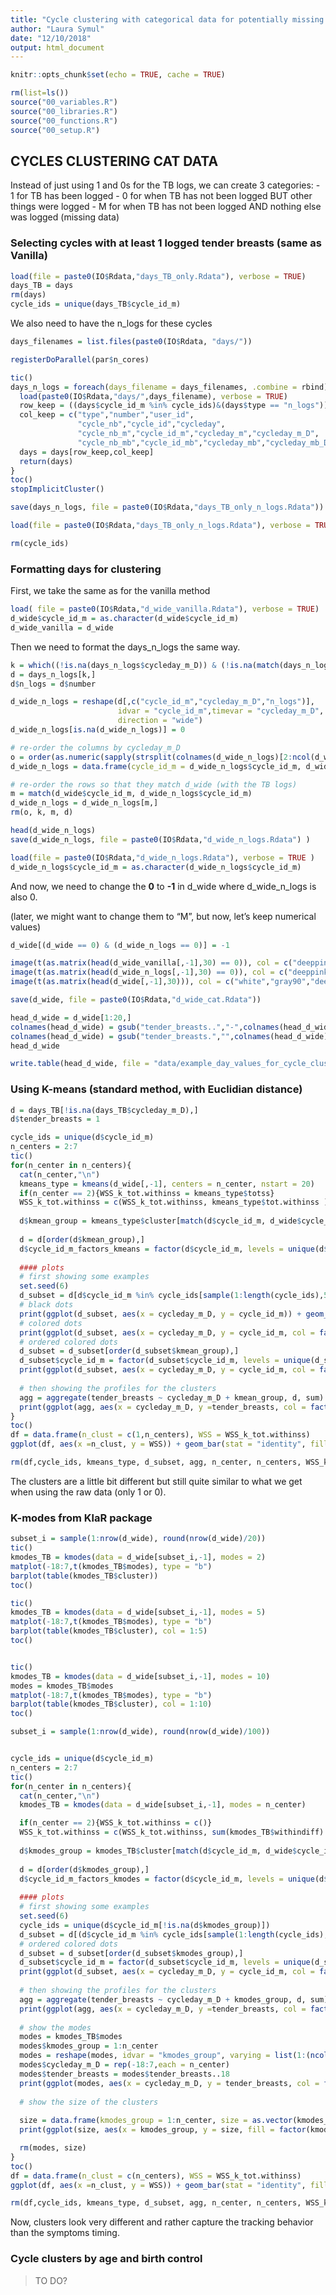 ```yaml
---
title: "Cycle clustering with categorical data for potentially missing data"
author: "Laura Symul"
date: "12/10/2018"
output: html_document
---
```





```r
knitr::opts_chunk$set(echo = TRUE, cache = TRUE)
```



```r
rm(list=ls())
source("00_variables.R")
source("00_libraries.R")
source("00_functions.R")
source("00_setup.R")
```



##  CYCLES CLUSTERING CAT DATA

Instead of just using 1 and 0s for the TB logs, we can create 3 categories:
- 1 for TB has been logged
- 0 for when TB has not been logged BUT other things were logged
- M for when TB has not been logged AND nothing else was logged (missing data)

### Selecting cycles with at least 1 logged tender breasts (same as Vanilla)


```r
load(file = paste0(IO$Rdata,"days_TB_only.Rdata"), verbose = TRUE)
days_TB = days
rm(days)
cycle_ids = unique(days_TB$cycle_id_m)
```

We also need to have the n_logs for these cycles


```r
days_filenames = list.files(paste0(IO$Rdata, "days/"))

registerDoParallel(par$n_cores)

tic()
days_n_logs = foreach(days_filename = days_filenames, .combine = rbind)%dopar%{
  load(paste0(IO$Rdata,"days/",days_filename), verbose = TRUE)
  row_keep = ((days$cycle_id_m %in% cycle_ids)&(days$type == "n_logs")) 
  col_keep = c("type","number","user_id",
               "cycle_nb","cycle_id","cycleday",
               "cycle_nb_m","cycle_id_m","cycleday_m","cycleday_m_D",
               "cycle_nb_mb","cycle_id_mb","cycleday_mb","cycleday_mb_D")
  days = days[row_keep,col_keep]
  return(days)
}
toc()
stopImplicitCluster()

save(days_n_logs, file = paste0(IO$Rdata,"days_TB_only_n_logs.Rdata"))
```



```r
load(file = paste0(IO$Rdata,"days_TB_only_n_logs.Rdata"), verbose = TRUE)
```

```r
rm(cycle_ids)
```


### Formatting days for clustering

First, we take the same as for the vanilla method

```r
load( file = paste0(IO$Rdata,"d_wide_vanilla.Rdata"), verbose = TRUE)
d_wide$cycle_id_m = as.character(d_wide$cycle_id_m)
d_wide_vanilla = d_wide
```


Then we need to format the days_n_logs the same way.

```r
k = which((!is.na(days_n_logs$cycleday_m_D)) & (!is.na(match(days_n_logs$cycle_id_m, d_wide$cycle_id_m))))
d = days_n_logs[k,]
d$n_logs = d$number

d_wide_n_logs = reshape(d[,c("cycle_id_m","cycleday_m_D","n_logs")],
                        idvar = "cycle_id_m",timevar = "cycleday_m_D",
                        direction = "wide")
d_wide_n_logs[is.na(d_wide_n_logs)] = 0

# re-order the columns by cycleday_m_D
o = order(as.numeric(sapply(strsplit(colnames(d_wide_n_logs)[2:ncol(d_wide_n_logs)],"\\."), "[[", 2)))
d_wide_n_logs = data.frame(cycle_id_m = d_wide_n_logs$cycle_id_m, d_wide_n_logs[,o+1] )

# re-order the rows so that they match d_wide (with the TB logs)
m = match(d_wide$cycle_id_m, d_wide_n_logs$cycle_id_m)
d_wide_n_logs = d_wide_n_logs[m,]
rm(o, k, m, d)

head(d_wide_n_logs)
save(d_wide_n_logs, file = paste0(IO$Rdata,"d_wide_n_logs.Rdata") )
```



```r
load(file = paste0(IO$Rdata,"d_wide_n_logs.Rdata"), verbose = TRUE )
d_wide_n_logs$cycle_id_m = as.character(d_wide_n_logs$cycle_id_m)
```



And now, we need to change the **0** to **-1** in d_wide where d_wide_n_logs is also 0.

(later, we might want to change them to "M", but now, let's keep numerical values)

```r
d_wide[(d_wide == 0) & (d_wide_n_logs == 0)] = -1

image(t(as.matrix(head(d_wide_vanilla[,-1],30) == 0)), col = c("deeppink","gray90"))
image(t(as.matrix(head(d_wide_n_logs[,-1],30) == 0)), col = c("deeppink","gray90"))
image(t(as.matrix(head(d_wide[,-1],30))), col = c("white","gray90","deeppink"), breaks = -2:1+0.5)

save(d_wide, file = paste0(IO$Rdata,"d_wide_cat.Rdata"))

```


```r

head_d_wide = d_wide[1:20,]
colnames(head_d_wide) = gsub("tender_breasts..","-",colnames(head_d_wide), fixed = TRUE)
colnames(head_d_wide) = gsub("tender_breasts.","",colnames(head_d_wide), fixed = TRUE)
head_d_wide

write.table(head_d_wide, file = "data/example_day_values_for_cycle_clustering_cat_data.txt", col.names = TRUE, row.names = FALSE, sep = "\t",quote = FALSE)
```


### Using K-means (standard method, with Euclidian distance)

```r
d = days_TB[!is.na(days_TB$cycleday_m_D),]
d$tender_breasts = 1
```


```r
cycle_ids = unique(d$cycle_id_m)
n_centers = 2:7
tic()
for(n_center in n_centers){
  cat(n_center,"\n")
  kmeans_type = kmeans(d_wide[,-1], centers = n_center, nstart = 20)
  if(n_center == 2){WSS_k_tot.withinss = kmeans_type$totss}
  WSS_k_tot.withinss = c(WSS_k_tot.withinss, kmeans_type$tot.withinss )
  
  d$kmean_group = kmeans_type$cluster[match(d$cycle_id_m, d_wide$cycle_id_m)]
  
  d = d[order(d$kmean_group),]
  d$cycle_id_m_factors_kmeans = factor(d$cycle_id_m, levels = unique(d$cycle_id_m))
  
  #### plots
  # first showing some examples
  set.seed(6)
  d_subset = d[d$cycle_id_m %in% cycle_ids[sample(1:length(cycle_ids),50)],]
  # black dots
  print(ggplot(d_subset, aes(x = cycleday_m_D, y = cycle_id_m)) + geom_point() )
  # colored dots
  print(ggplot(d_subset, aes(x = cycleday_m_D, y = cycle_id_m, col = factor(kmean_group))) + geom_point()+ guides(col = FALSE))
  # ordered colored dots
  d_subset = d_subset[order(d_subset$kmean_group),]
  d_subset$cycle_id_m = factor(d_subset$cycle_id_m, levels = unique(d_subset$cycle_id_m))
  print(ggplot(d_subset, aes(x = cycleday_m_D, y = cycle_id_m, col = factor(kmean_group))) + geom_point()+ guides(col = FALSE))
  
  # then showing the profiles for the clusters
  agg = aggregate(tender_breasts ~ cycleday_m_D + kmean_group, d, sum)
  print(ggplot(agg, aes(x = cycleday_m_D, y =tender_breasts, col = factor(kmean_group))) + geom_line() + facet_grid(kmean_group ~.))
}
toc()
df = data.frame(n_clust = c(1,n_centers), WSS = WSS_k_tot.withinss)
ggplot(df, aes(x =n_clust, y = WSS)) + geom_bar(stat = "identity", fill = "steelblue2")

rm(df,cycle_ids, kmeans_type, d_subset, agg, n_center, n_centers, WSS_k_tot.withinss)
```

The clusters are a little bit different but still quite similar to what we get when using the raw data (only 1 or 0).



### K-modes from KlaR package



```r
subset_i = sample(1:nrow(d_wide), round(nrow(d_wide)/20))
tic()
kmodes_TB = kmodes(data = d_wide[subset_i,-1], modes = 2)
matplot(-18:7,t(kmodes_TB$modes), type = "b")
barplot(table(kmodes_TB$cluster))
toc()

tic()
kmodes_TB = kmodes(data = d_wide[subset_i,-1], modes = 5)
matplot(-18:7,t(kmodes_TB$modes), type = "b")
barplot(table(kmodes_TB$cluster), col = 1:5)
toc()


tic()
kmodes_TB = kmodes(data = d_wide[subset_i,-1], modes = 10)
modes = kmodes_TB$modes
matplot(-18:7,t(kmodes_TB$modes), type = "b")
barplot(table(kmodes_TB$cluster), col = 1:10)
toc()

```



```r

subset_i = sample(1:nrow(d_wide), round(nrow(d_wide)/100))


cycle_ids = unique(d$cycle_id_m)
n_centers = 2:7
tic()
for(n_center in n_centers){
  cat(n_center,"\n")
  kmodes_TB = kmodes(data = d_wide[subset_i,-1], modes = n_center)

  if(n_center == 2){WSS_k_tot.withinss = c()}
  WSS_k_tot.withinss = c(WSS_k_tot.withinss, sum(kmodes_TB$withindiff) )
  
  d$kmodes_group = kmodes_TB$cluster[match(d$cycle_id_m, d_wide$cycle_id_m)]
  
  d = d[order(d$kmodes_group),]
  d$cycle_id_m_factors_kmodes = factor(d$cycle_id_m, levels = unique(d$cycle_id_m))
  
  #### plots
  # first showing some examples
  set.seed(6)
  cycle_ids = unique(d$cycle_id_m[!is.na(d$kmodes_group)])
  d_subset = d[(d$cycle_id_m %in% cycle_ids[sample(1:length(cycle_ids),50)]),]
  # ordered colored dots
  d_subset = d_subset[order(d_subset$kmodes_group),]
  d_subset$cycle_id_m = factor(d_subset$cycle_id_m, levels = unique(d_subset$cycle_id_m))
  print(ggplot(d_subset, aes(x = cycleday_m_D, y = cycle_id_m, col = factor(kmodes_group))) + geom_point()+ guides(col = FALSE))
  
  # then showing the profiles for the clusters
  agg = aggregate(tender_breasts ~ cycleday_m_D + kmodes_group, d, sum)
  print(ggplot(agg, aes(x = cycleday_m_D, y =tender_breasts, col = factor(kmodes_group))) + geom_line() + facet_grid(kmodes_group ~.))
  
  # show the modes
  modes = kmodes_TB$modes
  modes$kmodes_group = 1:n_center
  modes = reshape(modes, idvar = "kmodes_group", varying = list(1:(ncol(modes)-1)), direction = "long")
  modes$cycleday_m_D = rep(-18:7,each = n_center)
  modes$tender_breasts = modes$tender_breasts..18
  print(ggplot(modes, aes(x = cycleday_m_D, y = tender_breasts, col = factor(kmodes_group))) + geom_line()+ facet_grid(kmodes_group ~.) + ylim(c(-1,1)))
  
  # show the size of the clusters
  
  size = data.frame(kmodes_group = 1:n_center, size = as.vector(kmodes_TB$size))
  print(ggplot(size, aes(x = kmodes_group, y = size, fill = factor(kmodes_group))) + geom_bar(stat = "identity"))

  rm(modes, size)
}
toc()
df = data.frame(n_clust = c(n_centers), WSS = WSS_k_tot.withinss)
ggplot(df, aes(x =n_clust, y = WSS)) + geom_bar(stat = "identity", fill = "steelblue2")

rm(df,cycle_ids, kmeans_type, d_subset, agg, n_center, n_centers, WSS_k_tot.withinss)


```


Now, clusters look very different and rather capture the tracking behavior than the symptoms timing.







### Cycle clusters by age and birth control

> TO DO?

